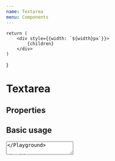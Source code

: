 ```yaml
---
name: Textarea
menu: Components
---
```


    return (
        <div style={{width: `${width}px`}}>
            {children}
        </div>
    )
}

# Textarea

## Properties

<PropsTable of={Textarea} />

## Basic usage

<Playground wrapper={wrapper()}>
    <Textarea name="name"/>
</Playground>

## Error usage

<Playground wrapper={wrapper()}>
    <Textarea label="Notice" id="1" error={true} noticeText="Name is required" />
</Playground>

## Valid usage

<Playground wrapper={wrapper()}>
    <Textarea valid={true} />
</Playground>

## Comment usage

<Playground wrapper={wrapper()}>
    <Textarea commentText="Comment" />
</Playground>

## Success text usage

<Playground wrapper={wrapper()}>
    <Textarea successText="Field passed validation!" />
</Playground>

## Disable usage

<Playground wrapper={wrapper()}>
    <Textarea disabled={true} />
</Playground>

